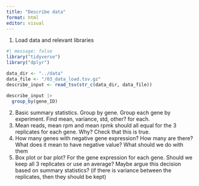 ```yaml
---
title: "Describe data"
format: html
editor: visual
---
```


1.  Load data and relevant libraries

```r
#| message: false
library("tidyverse")
library("dplyr")

```

```r
data_dir <- "../data"
data_file <- "/03_data_load.tsv.gz" 
describe_input <- read_tsv(str_c(data_dir, data_file))

```

```r
describe_input |> 
  group_by(gene_ID)
```

2.  Basic summary statistics. Group by gene. Group each gene by experiment. Find mean, variance, std, other? for each.
3.  Mean reads, mean rpm and mean rpmk should all equal for the 3 replicates for each gene. Why? Check that this is true.
4.  How many genes with negative gene expression? How many are there? What does it mean to have negative value? What should we do with them
5.  Box plot or bar plot? For the gene expression for each gene. Should we keep all 3 replicates or use an average? Maybe argue this decision based on summary statistics? (if there is variance between the replicates, then they should be kept)
